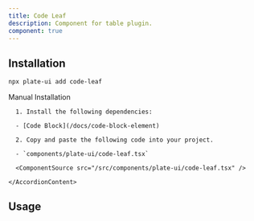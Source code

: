 ```yaml
---
title: Code Leaf
description: Component for table plugin.
component: true
---
```


[//]: # (<ComponentExample src="/src/components/examples/PlaygroundDemo.tsx">)
[//]: # (  <PlaygroundDemo />)
[//]: # (</ComponentExample>)

## Installation

```bash
npx plate-ui add code-leaf
```

<Accordion type="single" collapsible>
  <AccordionItem value="manual-installation">
    <AccordionTrigger>Manual Installation</AccordionTrigger>
    <AccordionContent>

      1. Install the following dependencies:

      - [Code Block](/docs/code-block-element)

      2. Copy and paste the following code into your project.

      - `components/plate-ui/code-leaf.tsx`

      <ComponentSource src="/src/components/plate-ui/code-leaf.tsx" />

    </AccordionContent>

  </AccordionItem>
</Accordion>

## Usage

```tsx

```

```tsx

```